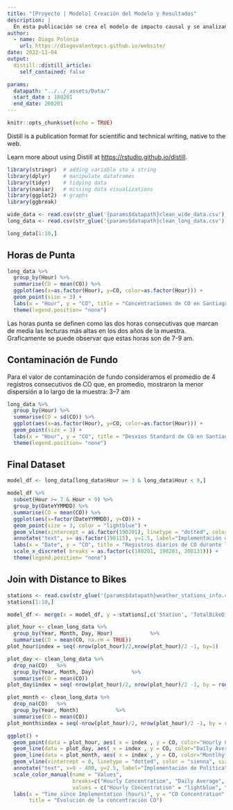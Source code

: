 ```yaml
---
title: "[Proyecto | Modelo] Creación del Modelo y Resultados"
description: |
  En esta publicación se crea el modelo de impacto causal y se analizan los resultados.
author:
  - name: Diogo Polónia
    url: https://diogovalentepcs.github.io/website/
date: 2022-11-04 
output:
  distill::distill_article:
    self_contained: false

params:
  datapath: "../../_assets/Data/"
  start_date : 180201
  end_date: 200201
---
```


```r
knitr::opts_chunk$set(echo = TRUE)
```

Distill is a publication format for scientific and technical writing, native to the web.

Learn more about using Distill at <https://rstudio.github.io/distill>.

```r
library(stringr)  # adding variable sto a string
library(dplyr)    # manipulate dataframes
library(tidyr)    # tidying data
library(naniar)   # missing data visualizations
library(ggplot2)  # graphs
library(ggbreak)
```


```r

wide_data <- read.csv(str_glue('{params$datapath}clean_wide_data.csv'), header = TRUE, sep = ',')
long_data <- read.csv(str_glue('{params$datapath}clean_long_data.csv'), header = TRUE, sep = ',')

long_data[1:10,]
```
## Horas de Punta

```r

long_data %>%
  group_by(Hour) %>%
  summarise(CO = mean(CO)) %>%
  ggplot(aes(x=as.factor(Hour), y=CO, color=as.factor(Hour))) + 
  geom_point(size = 3) + 
  labs(x = "Hour", y = "CO", title = "Concentraciones de CO en Santiago") +
  theme(legend.position= "none")

```

Las horas punta se definen como las dos horas consecutivas que marcan de media las lecturas más altas en los dos años de la muestra. Graficamente se puede observar que estas horas son de 7-9 am.

## Contaminación de Fundo

Para el valor de contaminación de fundo consideramos el promedio de 4 registros consecutivos de CO que, en promedio, mostraron la menor dispersión a lo largo de la muestra: 3–7 am

```r

long_data %>%
  group_by(Hour) %>%
  summarise(CO = sd(CO)) %>%
  ggplot(aes(x=as.factor(Hour), y=CO, color=as.factor(Hour))) + 
  geom_point(size = 3) + 
  labs(x = "Hour", y = "CO", title = "Desvios Standard de CO en Santiago") +
  theme(legend.position= "none")

```

## Final Dataset

```r

model_df <- long_data[long_data$Hour >= 3 & long_data$Hour < 9,]

model_df %>%
  subset(Hour >= 7 & Hour < 9) %>%
  group_by(DateYYMMDD) %>%
  summarise(CO = mean(CO)) %>%
  ggplot(aes(x=factor(DateYYMMDD), y=CO)) + 
  geom_point(size = 3, color = "lightblue") + 
  geom_vline(xintercept = as.factor(190201), linetype = "dotted", color = "sienna", size=1) +
  annotate("text", x= as.factor(190115), y=1.5, label="Implementación de Política", angle=90, size=3.5) + 
  labs(x = "Date", y = "CO", title = "Registros diarios de CO durante las horas punta") +
  scale_x_discrete( breaks = as.factor(c(180201, 190201, 200131))) +
  theme(legend.position= "none")

```

## Join with Distance to Bikes


```r

stations <- read.csv(str_glue('{params$datapath}weather_stations_info.csv'), header = TRUE, sep = ',')
stations[1:10,]

model_df <- merge(x = model_df, y = stations[,c('Station', 'TotalBikeDistance', 'N_BikesWeightedByDist')], all.x = TRUE, by= 'Station')

```

```r

plot_hour <- clean_long_data %>% 
  group_by(Year, Month, Day, Hour)            %>%
  summarise(CO = mean(CO, na.rm = TRUE))
plot_hour$index = seq(-nrow(plot_hour)/2,nrow(plot_hour)/2 -1, by=1)

plot_day <- clean_long_data %>% 
  drop_na(CO)   %>%
  group_by(Year, Month, Day)            %>%
  summarise(CO = mean(CO))
plot_day$index = seq(-nrow(plot_hour)/2, nrow(plot_hour)/2 -1, by = round(nrow(plot_hour)/nrow(plot_day)))

plot_month <- clean_long_data %>% 
  drop_na(CO)   %>%
  group_by(Year, Month)            %>%
  summarise(CO = mean(CO))
plot_month$index = seq(-nrow(plot_hour)/2, nrow(plot_hour)/2 -1, by = round(nrow(plot_hour)/nrow(plot_month)))

ggplot() + 
  geom_point(data = plot_hour, aes( x = index , y = CO, color="Hourly Concentration"), size=2, shape=23) + 
  geom_line(data = plot_day, aes( x = index , y = CO, color="Daily Average"), size=1, alpha=0.5) + 
  geom_line(data = plot_month, aes( x = index , y = CO, color="Montlhy Average"), size=1, alpha=0.5) +
  geom_vline(xintercept = 0, linetype = "dotted", color = "sienna", size=1) +
  annotate("text", x=0 - 400, y=2.5, label="Implementación de Política", angle=90, size=3.5) + 
  scale_color_manual(name = "Values", 
                     breaks=c("Hourly Concentration", "Daily Average", "Montlhy Average"),
                     values = c("Hourly Concentration" = "lightblue", "Daily Average" = "aquamarine", "Montlhy Average" = "firebrick")) +
  labs(x = "Time since Implementation (hours)", y = "CO Concentration",
       title = "Evolución de la concentración CO")

```
